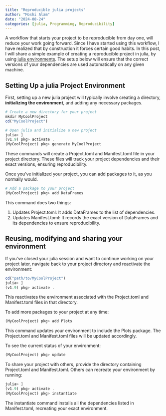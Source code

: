 ```yaml
---
title: "Reproducible julia projects"
author: "Moshi Alam"
date: "2024-08-24"
categories: [julia, Programming, Reproducibility]
---
```

A workflow that starts your project to be reproducible from day one, will reduce your work going forward. Since I have started using this workflow, I have realized that by construction it forces certain good habits. In this post, I will share a simple example of creating a reproducible project in julia, by using [julia environments](https://pkgdocs.julialang.org/v1/environments/). The setup below will ensure that the correct versions of your dependencies are used automatically on any given machine.

## Setting Up a julia Project Environment

First, setting up a new julia project will typically involve creating a directory, **initializing the environment**, and adding any necessary packages.

```julia
# Create a new directory for your project
mkdir MyCoolProject
cd("MyCoolProject")

# Open julia and initialize a new project
julia> ]
(v1.9) pkg> activate .
(MyCoolProject) pkg> generate MyCoolProject
```

These commands will create a Project.toml and Manifest.toml file in your project directory. These files will track your project dependencies and their exact versions, ensuring reproducibility.

<!-- ### Adding Packages to Your Project -->

Once you’ve initialized your project, you can add packages to it, as you normally would.

```julia
# Add a package to your project
(MyCoolProject) pkg> add DataFrames
```

This command does two things:

1.	Updates Project.toml: It adds DataFrames to the list of dependencies.
2.	Updates Manifest.toml: It records the exact version of DataFrames and its dependencies to ensure reproducibility.

## Reusing, modifying and sharing your environment

If you’ve closed your julia session and want to continue working on your project later, navigate back to your project directory and reactivate the environment:

```julia 
cd("path/to/MyCoolProject")
julia> ]
(v1.9) pkg> activate .
```

This reactivates the environment associated with the Project.toml and Manifest.toml files in that directory.


To add more packages to your project at any time:
```julia
(MyCoolProject) pkg> add Plots
```
This command updates your environment to include the Plots package. The Project.toml and Manifest.toml files will be updated accordingly.

To see the current status of your environment:
```julia
(MyCoolProject) pkg> update
```

To share your project with others, provide the directory containing Project.toml and Manifest.toml. Others can recreate your environment by running:
```julia
julia> ]
(v1.9) pkg> activate .
(MyCoolProject) pkg> instantiate
```

The instantiate command installs all the dependencies listed in Manifest.toml, recreating your exact environment.
